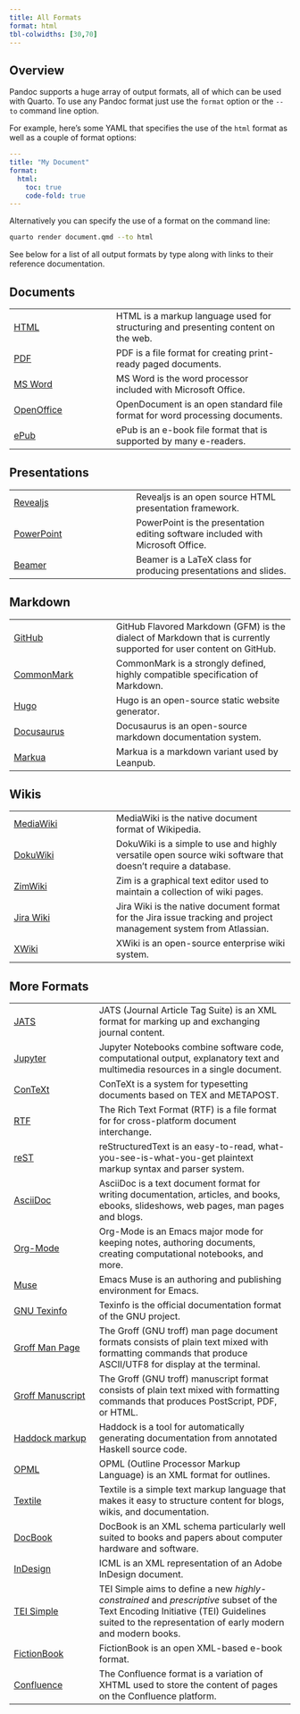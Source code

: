 ```yaml
---
title: All Formats
format: html
tbl-colwidths: [30,70]
---
```


## Overview

Pandoc supports a huge array of output formats, all of which can be used with Quarto. To use any Pandoc format just use the `format` option or the `--to` command line option.

For example, here's some YAML that specifies the use of the `html` format as well as a couple of format options:

``` yaml
---
title: "My Document"
format: 
  html:
    toc: true
    code-fold: true
---
```

Alternatively you can specify the use of a format on the command line:

``` .bash
quarto render document.qmd --to html
```

See below for a list of all output formats by type along with links to their reference documentation.

## Documents

|                                            |                                                                                   |
|--------------------------|----------------------------------------------|
| [HTML](../reference/formats/html.qmd)      | HTML is a markup language used for structuring and presenting content on the web. |
| [PDF](../reference/formats/pdf.qmd)        | PDF is a file format for creating print-ready paged documents.                    |
| [MS Word](../reference/formats/docx.qmd)   | MS Word is the word processor included with Microsoft Office.                     |
| [OpenOffice](../reference/formats/odt.qmd) | OpenDocument is an open standard file format for word processing documents.       |
| [ePub](../reference/formats/epub.qmd)      | ePub is an e-book file format that is supported by many e-readers.                |

## Presentations

|                                                             |                                                                                 |
|-------------------------------|-----------------------------------------|
| [Revealjs](../reference/formats/presentations/revealjs.qmd) | Revealjs is an open source HTML presentation framework.                         |
| [PowerPoint](../reference/formats/presentations/pptx.qmd)   | PowerPoint is the presentation editing software included with Microsoft Office. |
| [Beamer](../reference/formats/presentations/beamer.qmd)     | Beamer is a LaTeX class for producing presentations and slides.                 |

## Markdown

|                                                            |                                                                                                                   |
|--------------------------|----------------------------------------------|
| [GitHub](../reference/formats/markdown/gfm.qmd)            | GitHub Flavored Markdown (GFM) is the dialect of Markdown that is currently supported for user content on GitHub. |
| [CommonMark](../reference/formats/markdown/commonmark.qmd) | CommonMark is a strongly defined, highly compatible specification of Markdown.                                    |
| [Hugo](../output-formats/hugo.qmd)                         | Hugo is an open-source static website generator.                                                                  |
| [Docusaurus](../output-formats/docusaurus.qmd)             | Docusaurus is an open-source markdown documentation system.                                                       |
| [Markua](../reference/formats/markdown/markua.qmd)         | Markua is a markdown variant used by Leanpub.                                                                     |

## Wikis

|                                                      |                                                                                                                   |
|--------------------------|----------------------------------------------|
| [MediaWiki](../reference/formats/wiki/mediawiki.qmd) | MediaWiki is the native document format of Wikipedia.                                                             |
| [DokuWiki](../reference/formats/wiki/dokuwiki.qmd)   | DokuWiki is a simple to use and highly versatile open source wiki software that doesn't require a database.       |
| [ZimWiki](../reference/formats/wiki/zimwiki.qmd)     | Zim is a graphical text editor used to maintain a collection of wiki pages.                                       |
| [Jira Wiki](../reference/formats/wiki/jira.qmd)      | Jira Wiki is the native document format for the Jira issue tracking and project management system from Atlassian. |
| [XWiki](../reference/formats/wiki/xwiki.qmd)         | XWiki is an open-source enterprise wiki system.                                                                   |

## More Formats

|                                                         |                                                                                                                                                                                                |
|----------------------|-------------------------------------------------|
| [JATS](../reference/formats/jats.qmd)                   | JATS (Journal Article Tag Suite) is an XML format for marking up and exchanging journal content.                                                                                               |
| [Jupyter](../reference/formats/ipynb.qmd)               | Jupyter Notebooks combine software code, computational output, explanatory text and multimedia resources in a single document.                                                                 |
| [ConTeXt](../reference/formats/context.qmd)             | ConTeXt is a system for typesetting documents based on TEX and METAPOST.                                                                                                                       |
| [RTF](../reference/formats/rtf.qmd)                     | The Rich Text Format (RTF) is a file format for for cross-platform document interchange.                                                                                                       |
| [reST](../reference/formats/rst.qmd)                    | reStructuredText is an easy-to-read, what-you-see-is-what-you-get plaintext markup syntax and parser system.                                                                                   |
| [AsciiDoc](../reference/formats/asciidoc.qmd)           | AsciiDoc is a text document format for writing documentation, articles, and books, ebooks, slideshows, web pages, man pages and blogs.                                                         |
| [Org-Mode](../reference/formats/org.qmd)                | Org-Mode is an Emacs major mode for keeping notes, authoring documents, creating computational notebooks, and more.                                                                            |
| [Muse](../reference/formats/muse.qmd)                   | Emacs Muse is an authoring and publishing environment for Emacs.                                                                                                                               |
| [GNU Texinfo](../reference/formats/texinfo.qmd)         | Texinfo is the official documentation format of the GNU project.                                                                                                                               |
| [Groff Man Page](../reference/formats/man.qmd)          | The Groff (GNU troff) man page document formats consists of plain text mixed with formatting commands that produce ASCII/UTF8 for display at the terminal.                                     |
| [Groff Manuscript](../reference/formats/ms.qmd)         | The Groff (GNU troff) manuscript format consists of plain text mixed with formatting commands that produces PostScript, PDF, or HTML.                                                          |
| [Haddock markup](../reference/formats/haddock.qmd)      | Haddock is a tool for automatically generating documentation from annotated Haskell source code.                                                                                               |
| [OPML](../reference/formats/opml.qmd)                   | OPML (Outline Processor Markup Language) is an XML format for outlines.                                                                                                                        |
| [Textile](../reference/formats/textile.qmd)             | Textile is a simple text markup language that makes it easy to structure content for blogs, wikis, and documentation.                                                                          |
| [DocBook](../reference/formats/docbook.qmd)             | DocBook is an XML schema particularly well suited to books and papers about computer hardware and software.                                                                                    |
| [InDesign](../reference/formats/icml.qmd)               | ICML is an XML representation of an Adobe InDesign document.                                                                                                                                   |
| [TEI Simple](../reference/formats/tei.qmd)              | TEI Simple aims to define a new *highly-constrained* and *prescriptive* subset of the Text Encoding Initiative (TEI) Guidelines suited to the representation of early modern and modern books. |
| [FictionBook](../reference/formats/fb2.qmd)             | FictionBook is an open XML-based e-book format.                                                                                                                                                |
| [Confluence](../reference/formats/confluence-html.qmd)  | The Confluence format is a variation of XHTML used to store the content of pages on the Confluence platform.                                                                                   |

```{=html}
<style type="text/css">
main h2 {
  border-bottom: none;
}  
  
</style>
```
